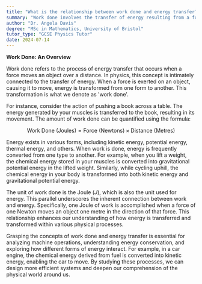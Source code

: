 ```yaml
---
title: "What is the relationship between work done and energy transfer?"
summary: "Work done involves the transfer of energy resulting from a force moving an object across a distance."
author: "Dr. Angela Davis"
degree: "MSc in Mathematics, University of Bristol"
tutor_type: "GCSE Physics Tutor"
date: 2024-07-14
---
```


**Work Done: An Overview**

Work done refers to the process of energy transfer that occurs when a force moves an object over a distance. In physics, this concept is intimately connected to the transfer of energy. When a force is exerted on an object, causing it to move, energy is transformed from one form to another. This transformation is what we denote as 'work done'. 

For instance, consider the action of pushing a book across a table. The energy generated by your muscles is transferred to the book, resulting in its movement. The amount of work done can be quantified using the formula:

$$
\text{Work Done (Joules)} = \text{Force (Newtons)} \times \text{Distance (Metres)}
$$

Energy exists in various forms, including kinetic energy, potential energy, thermal energy, and others. When work is done, energy is frequently converted from one type to another. For example, when you lift a weight, the chemical energy stored in your muscles is converted into gravitational potential energy in the lifted weight. Similarly, while cycling uphill, the chemical energy in your body is transformed into both kinetic energy and gravitational potential energy.

The unit of work done is the Joule ($J$), which is also the unit used for energy. This parallel underscores the inherent connection between work and energy. Specifically, one Joule of work is accomplished when a force of one Newton moves an object one metre in the direction of that force. This relationship enhances our understanding of how energy is transferred and transformed within various physical processes.

Grasping the concepts of work done and energy transfer is essential for analyzing machine operations, understanding energy conservation, and exploring how different forms of energy interact. For example, in a car engine, the chemical energy derived from fuel is converted into kinetic energy, enabling the car to move. By studying these processes, we can design more efficient systems and deepen our comprehension of the physical world around us.
    